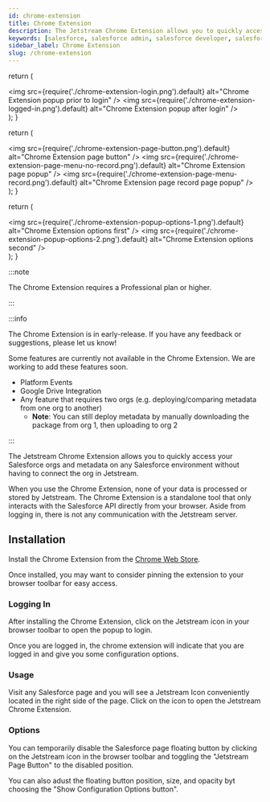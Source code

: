 ```yaml
---
id: chrome-extension
title: Chrome Extension
description: The Jetstream Chrome Extension allows you to quickly access your Salesforce orgs and metadata from anywhere on the web.
keywords: [salesforce, salesforce admin, salesforce developer, salesforce automation, salesforce workbench, chrome extension]
sidebar_label: Chrome Extension
slug: /chrome-extension
---
```



  return (
    <div className={styles.container}>
      <img src={require('./chrome-extension-login.png').default} alt="Chrome Extension popup prior to login" />
      <img src={require('./chrome-extension-logged-in.png').default} alt="Chrome Extension popup after login" />
    </div>
  );
}

  return (
    <div className={styles.container}>
      <img src={require('./chrome-extension-page-button.png').default} alt="Chrome Extension page button" />
      <img src={require('./chrome-extension-page-menu-no-record.png').default} alt="Chrome Extension page popup" />
      <img src={require('./chrome-extension-page-menu-record.png').default} alt="Chrome Extension page record page popup" />
    </div>
  );
}

  return (
    <div className={styles.container}>
      <img src={require('./chrome-extension-popup-options-1.png').default} alt="Chrome Extension options first" />
      <img src={require('./chrome-extension-popup-options-2.png').default} alt="Chrome Extension options second" />
    </div>
  );
}

:::note

The Chrome Extension requires a Professional plan or higher.

:::

:::info

The Chrome Extension is in early-release. If you have any feedback or suggestions, please let us know!

Some features are currently not available in the Chrome Extension. We are working to add these features soon.

- Platform Events
- Google Drive Integration
- Any feature that requires two orgs (e.g. deploying/comparing metadata from one org to another)
  - **Note**: You can still deploy metadata by manually downloading the package from org 1, then uploading to org 2

:::

The Jetstream Chrome Extension allows you to quickly access your Salesforce orgs and metadata on any Salesforce environment without having to connect the org in Jetstream.

When you use the Chrome Extension, none of your data is processed or stored by Jetstream. The Chrome Extension is a standalone tool that only interacts with the Salesforce API directly from your browser.
Aside from logging in, there is not any communication with the Jetstream server.

## Installation

Install the Chrome Extension from the [Chrome Web Store](https://chromewebstore.google.com/detail/jetstream/nhahnhcpbhlkmpkdgbbadffnhblhlomm).

Once installed, you may want to consider pinning the extension to your browser toolbar for easy access.

### Logging In

After installing the Chrome Extension, click on the Jetstream icon in your browser toolbar to open the popup to login.

Once you are logged in, the chrome extension will indicate that you are logged in and give you some configuration options.

<PopupLogin />

### Usage

Visit any Salesforce page and you will see a Jetstream Icon conveniently located in the right side of the page. Click on the icon to open the Jetstream Chrome Extension.

<PagePopupDisplay />

### Options

You can temporarily disable the Salesforce page floating button by clicking on the Jetstream icon in the browser toolbar and toggling the "Jetstream Page Button" to the disabled position.

You can also adust the floating button position, size, and opacity byt choosing the "Show Configuration Options button".

<PopupOptions />
